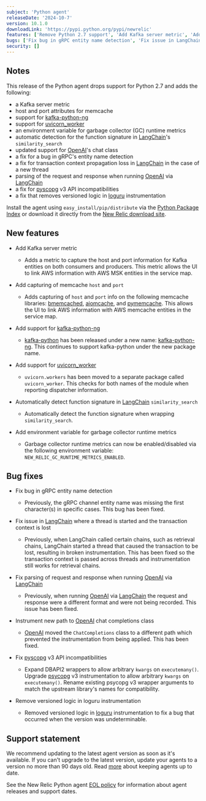 ```yaml
---
subject: 'Python agent'
releaseDate: '2024-10-7'
version: 10.1.0
downloadLink: 'https://pypi.python.org/pypi/newrelic'
features: ['Remove Python 2.7 support', 'Add Kafka server metric', 'Add capturing of memcache host and port', 'Add support for kafka-python-ng', 'Add support for uvicorn_workers', 'Automatically detect function signature in LangChain similarity search', 'Add environment variable for garbage collector runtime metrics']
bugs: ['Fix bug in gRPC entity name detection', 'Fix issue in LangChain where a thread is started and the transaction context is lost', 'Fix parsing of request and response when running OpenAI via LangChain', 'Instrument new path to OpenAI chat class', 'Fix pyscopg v3 API incompatibilities', 'Remove versioned logic in loguru instrumentation']
security: []
---
```


## Notes

This release of the Python agent drops support for Python 2.7 and adds the following:

 * a Kafka server metric
 * host and port attributes for memcache
 * support for [kafka-python-ng](https://pypi.org/project/kafka-python-ng/)
 * support for [uvicorn_worker](https://pypi.org/project/uvicorn-worker/)
 * an environment variable for garbage collector (GC) runtime metrics
 * automatic detection for the function signature in [LangChain](https://pypi.org/project/langchain/)'s `similarity_search`
 * updated support for [OpenAI](https://pypi.org/project/openai/)'s chat class
 * a fix for a bug in gRPC's entity name detection
 * a fix for transaction context propagation loss in [LangChain](https://pypi.org/project/langchain/) in the case of a new thread
 * parsing of the request and response when running [OpenAI](https://pypi.org/project/openai/) via [LangChain](https://pypi.org/project/langchain/)
 * a fix for [pyscopg](https://pypi.org/project/psycopg/) v3 API incompatibilities
 * a fix that removes versioned logic in [loguru](https://pypi.org/project/loguru/) instrumentation

Install the agent using `easy_install/pip/distribute` via the [Python Package Index](https://pypi.python.org/pypi/newrelic) or download it directly from the [New Relic download site](https://download.newrelic.com/python_agent/release).


## New features

* Add Kafka server metric

  * Adds a metric to capture the host and port information for Kafka entities on both consumers and producers. This metric allows the UI to link AWS information with AWS MSK entities in the service map.

* Add capturing of memcache `host` and `port`

  * Adds capturing of `host` and `port` info on the following memcache libraries: [bmemcached](https://pypi.org/project/python-binary-memcached/), [aiomcache](https://pypi.org/project/aiomcache/), and [pymemcache](https://pypi.org/project/pymemcache/). This allows the UI to link AWS information with AWS memcache entities in the service map.

* Add support for [kafka-python-ng](https://pypi.org/project/kafka-python-ng/)

  * [kafka-python](https://pypi.org/project/kafka-python/) has been released under a new name: [kafka-python-ng](https://pypi.org/project/kafka-python-ng/). This continues to support kafka-python under the new package name.

* Add support for [uvicorn_worker](https://pypi.org/project/uvicorn-worker/)

  * `uvicorn.workers` has been moved to a separate package called `uvicorn_worker`. This checks for both names of the module when reporting dispatcher information.

* Automatically detect function signature in [LangChain](https://pypi.org/project/langchain/) `similarity_search`

  * Automatically detect the function signature when wrapping `similarity_search`.

* Add environment variable for garbage collector runtime metrics

  * Garbage collector runtime metrics can now be enabled/disabled via the following environment variable: `NEW_RELIC_GC_RUNTIME_METRICS_ENABLED`.

## Bug fixes

* Fix bug in gRPC entity name detection

  * Previously, the gRPC channel entity name was missing the first character(s) in specific cases. This bug has been fixed.

* Fix issue in [LangChain](https://pypi.org/project/langchain/) where a thread is started and the transaction context is lost

  * Previously, when LangChain called certain chains, such as retrieval chains, LangChain started a thread that caused the transaction to be lost, resulting in broken instrumentation. This has been fixed so the transaction context is passed across threads and instrumentation still works for retrieval chains.

* Fix parsing of request and response when running [OpenAI](https://pypi.org/project/openai/) via [LangChain](https://pypi.org/project/langchain/)

  * Previously, when running [OpenAI](https://pypi.org/project/openai/) via [LangChain](https://pypi.org/project/langchain/) the request and response were a different format and were not being recorded. This issue has been fixed.

* Instrument new path to [OpenAI](https://pypi.org/project/openai/) chat completions class

    * [OpenAI](https://pypi.org/project/openai/) moved the `ChatCompletions` class to a different path which prevented the instrumentation from being applied. This has been fixed.

* Fix [pyscopg](https://pypi.org/project/psycopg/) v3 API incompatibilities

    * Expand DBAPI2 wrappers to allow arbitrary `kwargs` on `executemany()`. Upgrade [psycopg](https://pypi.org/project/psycopg/) v3 instrumentation to allow arbitrary `kwargs` on `executemany()`. Rename existing psycopg v3 wrapper arguments to match the upstream library's names for compatibility.

* Remove versioned logic in loguru instrumentation

    * Removed versioned logic in [loguru](https://pypi.org/project/loguru/) instrumentation to fix a bug that occurred when the version was undeterminable.

## Support statement

We recommend updating to the latest agent version as soon as it's available. If you can't upgrade to the latest version, update your agents to a version no more than 90 days old. Read [more](/docs/new-relic-solutions/new-relic-one/install-configure/update-new-relic-agent/) about keeping agents up to date.

See the New Relic Python agent [EOL policy](/docs/apm/agents/python-agent/getting-started/python-agent-eol-policy/) for information about agent releases and support dates.
